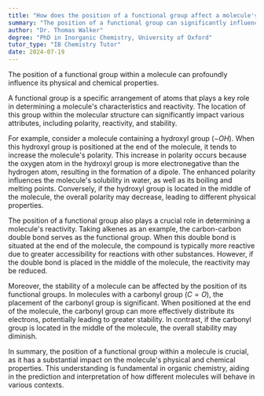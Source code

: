 ```yaml
---
title: "How does the position of a functional group affect a molecule's properties?"
summary: "The position of a functional group can significantly influence a molecule's physical and chemical properties."
author: "Dr. Thomas Walker"
degree: "PhD in Inorganic Chemistry, University of Oxford"
tutor_type: "IB Chemistry Tutor"
date: 2024-07-19
---
```


The position of a functional group within a molecule can profoundly influence its physical and chemical properties.

A functional group is a specific arrangement of atoms that plays a key role in determining a molecule's characteristics and reactivity. The location of this group within the molecular structure can significantly impact various attributes, including polarity, reactivity, and stability.

For example, consider a molecule containing a hydroxyl group ($-OH$). When this hydroxyl group is positioned at the end of the molecule, it tends to increase the molecule's polarity. This increase in polarity occurs because the oxygen atom in the hydroxyl group is more electronegative than the hydrogen atom, resulting in the formation of a dipole. The enhanced polarity influences the molecule's solubility in water, as well as its boiling and melting points. Conversely, if the hydroxyl group is located in the middle of the molecule, the overall polarity may decrease, leading to different physical properties.

The position of a functional group also plays a crucial role in determining a molecule's reactivity. Taking alkenes as an example, the carbon-carbon double bond serves as the functional group. When this double bond is situated at the end of the molecule, the compound is typically more reactive due to greater accessibility for reactions with other substances. However, if the double bond is placed in the middle of the molecule, the reactivity may be reduced.

Moreover, the stability of a molecule can be affected by the position of its functional groups. In molecules with a carbonyl group ($C=O$), the placement of the carbonyl group is significant. When positioned at the end of the molecule, the carbonyl group can more effectively distribute its electrons, potentially leading to greater stability. In contrast, if the carbonyl group is located in the middle of the molecule, the overall stability may diminish.

In summary, the position of a functional group within a molecule is crucial, as it has a substantial impact on the molecule's physical and chemical properties. This understanding is fundamental in organic chemistry, aiding in the prediction and interpretation of how different molecules will behave in various contexts.
    